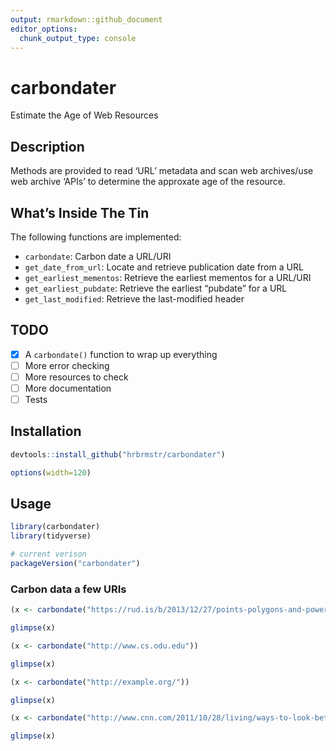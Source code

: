 ```yaml
---
output: rmarkdown::github_document
editor_options: 
  chunk_output_type: console
---
```


# carbondater

Estimate the Age of Web Resources

## Description

Methods are provided to read 'URL' metadata and scan web archives/use
web archive 'APIs' to determine the approxate age of the resource.

## What's Inside The Tin

The following functions are implemented:

- `carbondate`:	Carbon date a URL/URI
- `get_date_from_url`:	Locate and retrieve publication date from a URL
- `get_earliest_mementos`:	Retrieve the earliest mementos for a URL/URI
- `get_earliest_pubdate`:	Retrieve the earliest "pubdate" for a URL
- `get_last_modified`:	Retrieve the last-modified header

## TODO

- [X] A `carbondate()` function to wrap up everything
- [ ] More error checking
- [ ] More resources to check
- [ ] More documentation
- [ ] Tests

## Installation

```r
devtools::install_github("hrbrmstr/carbondater")
```

```r
options(width=120)
```

## Usage

```r
library(carbondater)
library(tidyverse)

# current verison
packageVersion("carbondater")

```

### Carbon data a few URIs

```r
(x <- carbondate("https://rud.is/b/2013/12/27/points-polygons-and-power-outages/"))

glimpse(x)

(x <- carbondate("http://www.cs.odu.edu"))

glimpse(x)

(x <- carbondate("http://example.org/"))

glimpse(x)

(x <- carbondate("http://www.cnn.com/2011/10/28/living/ways-to-look-better-is/index.html"))

glimpse(x)
```
